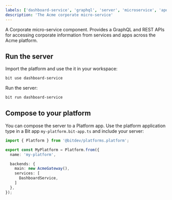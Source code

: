 ```yaml
---
labels: ['dashboard-service', 'graphql', 'server', 'microservice', 'apollo']
description: 'The Acme corporate micro-service'
---
```


A Corporate micro-service component. Provides a GraphQL and REST APIs for accessing corporate information from services and apps across the Acme platform.

## Run the server 

Import the platform and use the it in your workspace:

```bash
bit use dashboard-service
```

Run the server:
```bash
bit run dashboard-service
```

## Compose to your platform

You can compose the server to a Platform app. Use the platform application type in a Bit app `my-platform.bit-app.ts` and include your server:
```ts
import { Platform } from '@bitdev/platforms.platform';

export const MyPlatform = Platform.from({
  name: 'my-platform',

  backends: {
    main: new AcmeGateway(),
    services: [
      DashboardService,
    ]
  },
});
```
